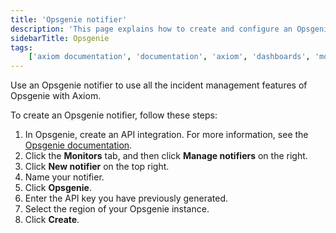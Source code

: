 ```yaml
---
title: 'Opsgenie notifier'
description: 'This page explains how to create and configure an Opsgenie notifier.'
sidebarTitle: Opsgenie
tags:
    ['axiom documentation', 'documentation', 'axiom', 'dashboards', 'monitors', 'notifiers', 'slack', 'email', 'pagerduty', 'webhook', 'opsgenie', 'discord', 'discord webhook']
---
```


Use an Opsgenie notifier to use all the incident management features of Opsgenie with Axiom.

To create an Opsgenie notifier, follow these steps:

1. In Opsgenie, create an API integration. For more information, see the [Opsgenie documentation](https://support.atlassian.com/opsgenie/docs/create-a-default-api-integration/).
1. Click the **Monitors** tab, and then click **Manage notifiers** on the right.
1. Click **New notifier** on the top right.
1. Name your notifier.
1. Click **Opsgenie**.
1. Enter the API key you have previously generated.
1. Select the region of your Opsgenie instance.
1. Click **Create**.